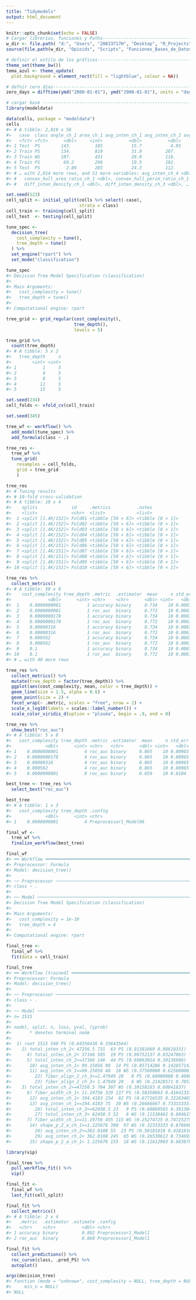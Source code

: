 ```yaml
---
title: "Tidymodels"
output: html_document
---
```



```r
knitr::opts_chunk$set(echo = FALSE)
# Cargar librerías, funciones y Paths------------------------------------------
w_dir <- file.path( "d:", "Users", "20833717H", "Desktop", "R_Projects")
source(file.path(w_dir, "Opioids", "Scripts", "Funciones_Bases_de_Datos.R"))

```

```r
# definir el estilo de los gráficos--------------------------------------------
theme_set(theme_bw())
tema_azul <- theme_update(
  plot.background = element_rect(fill = "lightblue", colour = NA))

# defnir cero días-------------------------------------------------------------
zero_days = difftime(ymd("2000-01-01"), ymd("2000-01-01"), units = "days")

```

```r
# cargar base -----------------------------------------------------------------
library(modeldata)

```

```r
data(cells, package = "modeldata")
cells
#> # A tibble: 2,019 x 58
#>   case  class angle_ch_1 area_ch_1 avg_inten_ch_1 avg_inten_ch_2 avg_inten_ch_3
#>   <fct> <fct>      <dbl>     <int>          <dbl>          <dbl>          <dbl>
#> 1 Test  PS        143.         185           15.7           4.95           9.55
#> 2 Train PS        134.         819           31.9         207.            69.9 
#> 3 Train WS        107.         431           28.0         116.            63.9 
#> 4 Train PS         69.2        298           19.5         102.            28.2 
#> 5 Test  PS          2.89       285           24.3         112.            20.5 
#> # … with 2,014 more rows, and 51 more variables: avg_inten_ch_4 <dbl>,
#> #   convex_hull_area_ratio_ch_1 <dbl>, convex_hull_perim_ratio_ch_1 <dbl>,
#> #   diff_inten_density_ch_1 <dbl>, diff_inten_density_ch_3 <dbl>, …

```

```r
set.seed(123)
cell_split <- initial_split(cells %>% select(-case), 
                            strata = class)
cell_train <- training(cell_split)
cell_test  <- testing(cell_split)

```

```r
tune_spec <- 
  decision_tree(
    cost_complexity = tune(),
    tree_depth = tune()
  ) %>% 
  set_engine("rpart") %>% 
  set_mode("classification")

tune_spec
#> Decision Tree Model Specification (classification)
#> 
#> Main Arguments:
#>   cost_complexity = tune()
#>   tree_depth = tune()
#> 
#> Computational engine: rpart

```

```r
tree_grid <- grid_regular(cost_complexity(),
                          tree_depth(),
                          levels = 5)

```

```r
tree_grid %>% 
  count(tree_depth)
#> # A tibble: 5 x 2
#>   tree_depth     n
#>        <int> <int>
#> 1          1     5
#> 2          4     5
#> 3          8     5
#> 4         11     5
#> 5         15     5

```

```r
set.seed(234)
cell_folds <- vfold_cv(cell_train)

```

```r
set.seed(345)

tree_wf <- workflow() %>%
  add_model(tune_spec) %>%
  add_formula(class ~ .)

tree_res <- 
  tree_wf %>% 
  tune_grid(
    resamples = cell_folds,
    grid = tree_grid
    )

tree_res
#> # Tuning results
#> # 10-fold cross-validation 
#> # A tibble: 10 x 4
#>    splits             id     .metrics          .notes          
#>    <list>             <chr>  <list>            <list>          
#>  1 <split [1.4K/152]> Fold01 <tibble [50 × 6]> <tibble [0 × 1]>
#>  2 <split [1.4K/152]> Fold02 <tibble [50 × 6]> <tibble [0 × 1]>
#>  3 <split [1.4K/152]> Fold03 <tibble [50 × 6]> <tibble [0 × 1]>
#>  4 <split [1.4K/152]> Fold04 <tibble [50 × 6]> <tibble [0 × 1]>
#>  5 <split [1.4K/152]> Fold05 <tibble [50 × 6]> <tibble [0 × 1]>
#>  6 <split [1.4K/151]> Fold06 <tibble [50 × 6]> <tibble [0 × 1]>
#>  7 <split [1.4K/151]> Fold07 <tibble [50 × 6]> <tibble [0 × 1]>
#>  8 <split [1.4K/151]> Fold08 <tibble [50 × 6]> <tibble [0 × 1]>
#>  9 <split [1.4K/151]> Fold09 <tibble [50 × 6]> <tibble [0 × 1]>
#> 10 <split [1.4K/151]> Fold10 <tibble [50 × 6]> <tibble [0 × 1]>

```

```r
tree_res %>% 
  collect_metrics()
#> # A tibble: 50 x 8
#>    cost_complexity tree_depth .metric  .estimator  mean     n std_err .config   
#>              <dbl>      <int> <chr>    <chr>      <dbl> <int>   <dbl> <chr>     
#>  1    0.0000000001          1 accuracy binary     0.734    10 0.00877 Preproces…
#>  2    0.0000000001          1 roc_auc  binary     0.772    10 0.00617 Preproces…
#>  3    0.0000000178          1 accuracy binary     0.734    10 0.00877 Preproces…
#>  4    0.0000000178          1 roc_auc  binary     0.772    10 0.00617 Preproces…
#>  5    0.00000316            1 accuracy binary     0.734    10 0.00877 Preproces…
#>  6    0.00000316            1 roc_auc  binary     0.772    10 0.00617 Preproces…
#>  7    0.000562              1 accuracy binary     0.734    10 0.00877 Preproces…
#>  8    0.000562              1 roc_auc  binary     0.772    10 0.00617 Preproces…
#>  9    0.1                   1 accuracy binary     0.734    10 0.00877 Preproces…
#> 10    0.1                   1 roc_auc  binary     0.772    10 0.00617 Preproces…
#> # … with 40 more rows

```

```r
tree_res %>%
  collect_metrics() %>%
  mutate(tree_depth = factor(tree_depth)) %>%
  ggplot(aes(cost_complexity, mean, color = tree_depth)) +
  geom_line(size = 1.5, alpha = 0.6) +
  geom_point(size = 2) +
  facet_wrap(~ .metric, scales = "free", nrow = 2) +
  scale_x_log10(labels = scales::label_number()) +
  scale_color_viridis_d(option = "plasma", begin = .9, end = 0)

```

```r
tree_res %>%
  show_best("roc_auc")
#> # A tibble: 5 x 8
#>   cost_complexity tree_depth .metric .estimator  mean     n std_err .config     
#>             <dbl>      <int> <chr>   <chr>      <dbl> <int>   <dbl> <chr>       
#> 1    0.0000000001          4 roc_auc binary     0.865    10 0.00965 Preprocesso…
#> 2    0.0000000178          4 roc_auc binary     0.865    10 0.00965 Preprocesso…
#> 3    0.00000316            4 roc_auc binary     0.865    10 0.00965 Preprocesso…
#> 4    0.000562              4 roc_auc binary     0.865    10 0.00965 Preprocesso…
#> 5    0.0000000001          8 roc_auc binary     0.859    10 0.0104  Preprocesso…

```

```r
best_tree <- tree_res %>%
  select_best("roc_auc")

best_tree
#> # A tibble: 1 x 3
#>   cost_complexity tree_depth .config              
#>             <dbl>      <int> <chr>                
#> 1    0.0000000001          4 Preprocessor1_Model06

```

```r
final_wf <- 
  tree_wf %>% 
  finalize_workflow(best_tree)

final_wf
#> ══ Workflow ══════════════════════════════════════════════════════════
#> Preprocessor: Formula
#> Model: decision_tree()
#> 
#> ── Preprocessor ──────────────────────────────────────────────────────
#> class ~ .
#> 
#> ── Model ─────────────────────────────────────────────────────────────
#> Decision Tree Model Specification (classification)
#> 
#> Main Arguments:
#>   cost_complexity = 1e-10
#>   tree_depth = 4
#> 
#> Computational engine: rpart

```

```r
final_tree <- 
  final_wf %>%
  fit(data = cell_train) 

final_tree
#> ══ Workflow [trained] ════════════════════════════════════════════════
#> Preprocessor: Formula
#> Model: decision_tree()
#> 
#> ── Preprocessor ──────────────────────────────────────────────────────
#> class ~ .
#> 
#> ── Model ─────────────────────────────────────────────────────────────
#> n= 1515 
#> 
#> node), split, n, loss, yval, (yprob)
#>       * denotes terminal node
#> 
#>  1) root 1515 540 PS (0.64356436 0.35643564)  
#>    2) total_inten_ch_2< 47256.5 731  63 PS (0.91381669 0.08618331)  
#>      4) total_inten_ch_2< 37166 585  19 PS (0.96752137 0.03247863) *
#>      5) total_inten_ch_2>=37166 146  44 PS (0.69863014 0.30136986)  
#>       10) avg_inten_ch_1< 99.15056 98  14 PS (0.85714286 0.14285714) *
#>       11) avg_inten_ch_1>=99.15056 48  18 WS (0.37500000 0.62500000)  
#>         22) fiber_align_2_ch_3>=1.47949 20   8 PS (0.60000000 0.40000000) *
#>         23) fiber_align_2_ch_3< 1.47949 28   6 WS (0.21428571 0.78571429) *
#>    3) total_inten_ch_2>=47256.5 784 307 WS (0.39158163 0.60841837)  
#>      6) fiber_width_ch_1< 11.19756 329 137 PS (0.58358663 0.41641337)  
#>       12) avg_inten_ch_1< 194.4183 254  82 PS (0.67716535 0.32283465) *
#>       13) avg_inten_ch_1>=194.4183 75  20 WS (0.26666667 0.73333333)  
#>         26) total_inten_ch_3>=62458.5 23   9 PS (0.60869565 0.39130435) *
#>         27) total_inten_ch_3< 62458.5 52   6 WS (0.11538462 0.88461538) *
#>      7) fiber_width_ch_1>=11.19756 455 115 WS (0.25274725 0.74725275)  
#>       14) shape_p_2_a_ch_1>=1.225676 300  97 WS (0.32333333 0.67666667)  
#>         28) avg_inten_ch_2>=362.0108 55  23 PS (0.58181818 0.41818182) *
#>         29) avg_inten_ch_2< 362.0108 245  65 WS (0.26530612 0.73469388) *
#>       15) shape_p_2_a_ch_1< 1.225676 155  18 WS (0.11612903 0.88387097) *

```

```r
library(vip)

final_tree %>% 
  pull_workflow_fit() %>% 
  vip()

```

```r
final_fit <- 
  final_wf %>%
  last_fit(cell_split) 

final_fit %>%
  collect_metrics()
#> # A tibble: 2 x 4
#>   .metric  .estimator .estimate .config             
#>   <chr>    <chr>          <dbl> <chr>               
#> 1 accuracy binary         0.802 Preprocessor1_Model1
#> 2 roc_auc  binary         0.860 Preprocessor1_Model1

final_fit %>%
  collect_predictions() %>% 
  roc_curve(class, .pred_PS) %>% 
  autoplot()

```

```r
args(decision_tree)
#> function (mode = "unknown", cost_complexity = NULL, tree_depth = NULL, 
#>     min_n = NULL) 
#> NULL

```

